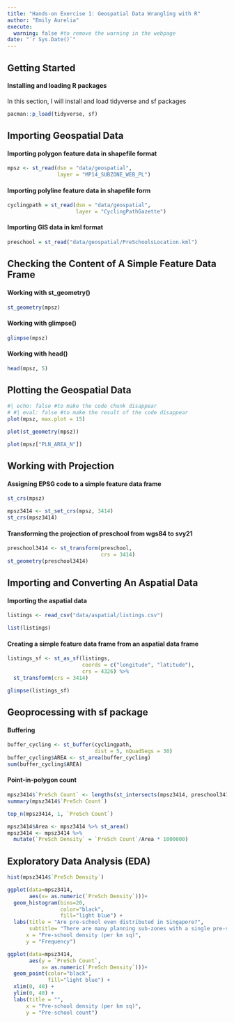 ```yaml
---
title: "Hands-on Exercise 1: Geospatial Data Wrangling with R"
author: "Emily Aurelia"
execute: 
  warning: false #to remove the warning in the webpage
date: "`r Sys.Date()`"
---
```


## Getting Started

#### **Installing and loading R packages**

In this section, I will install and load tidyverse and sf packages

```r
pacman::p_load(tidyverse, sf)
```

## Importing Geospatial Data

#### **Importing polygon feature data in shapefile format**

```r
mpsz <- st_read(dsn = "data/geospatial",
                layer = "MP14_SUBZONE_WEB_PL")
```

#### **Importing polyline feature data in shapefile form**

```r
cyclingpath = st_read(dsn = "data/geospatial",
                      layer = "CyclingPathGazette")
```

#### **Importing GIS data in kml format**

```r
preschool = st_read("data/geospatial/PreSchoolsLocation.kml")
```

## Checking the Content of A Simple Feature Data Frame

#### **Working with st_geometry()**

```r
st_geometry(mpsz)
```

#### **Working with glimpse()**

```r
glimpse(mpsz)
```

#### **Working with head()**

```r
head(mpsz, 5)
```

## Plotting the Geospatial Data

```r
#| echo: false #to make the code chunk disappear
# #| eval: false #to make the result of the code disappear
plot(mpsz, max.plot = 15)
```

```r
plot(st_geometry(mpsz))
```

```r
plot(mpsz["PLN_AREA_N"])
```

## Working with Projection

#### **Assigning EPSG code to a simple feature data frame**

```r
st_crs(mpsz)
```

```r
mpsz3414 <- st_set_crs(mpsz, 3414)
st_crs(mpsz3414)
```

#### **Transforming the projection of preschool from wgs84 to svy21**

```r
preschool3414 <- st_transform(preschool,
                              crs = 3414)
st_geometry(preschool3414)
```

## Importing and Converting An Aspatial Data

#### **Importing the aspatial data**

```r
listings <- read_csv("data/aspatial/listings.csv")
```

```r
list(listings)
```

#### **Creating a simple feature data frame from an aspatial data frame**

```r
listings_sf <- st_as_sf(listings,
                        coords = c("longitude", "latitude"),
                        crs = 4326) %>%
  st_transform(crs = 3414)
```

```r
glimpse(listings_sf)
```

## Geoprocessing with sf package

#### **Buffering**

```r
buffer_cycling <- st_buffer(cyclingpath,
                            dist = 5, nQuadSegs = 30)
buffer_cycling$AREA <- st_area(buffer_cycling)
sum(buffer_cycling$AREA)
```

#### **Point-in-polygon count**

```r
mpsz3414$`PreSch Count` <- lengths(st_intersects(mpsz3414, preschool3414))
summary(mpsz3414$`PreSch Count`)
```

```r
top_n(mpsz3414, 1, `PreSch Count`)
```

```r
mpsz3414$Area <- mpsz3414 %>% st_area()
mpsz3414 <- mpsz3414 %>%
  mutate(`PreSch Density` = `PreSch Count`/Area * 1000000)
```

## Exploratory Data Analysis (EDA)

```r
hist(mpsz3414$`PreSch Density`)
```

```r
ggplot(data=mpsz3414, 
       aes(x= as.numeric(`PreSch Density`)))+
  geom_histogram(bins=20, 
                 color="black", 
                 fill="light blue") +
  labs(title = "Are pre-school even distributed in Singapore?",
       subtitle= "There are many planning sub-zones with a single pre-school, on the other hand, \nthere are two planning sub-zones with at least 20 pre-schools",
      x = "Pre-school density (per km sq)",
      y = "Frequency")
```

```r
ggplot(data=mpsz3414, 
       aes(y = `PreSch Count`, 
           x= as.numeric(`PreSch Density`)))+
  geom_point(color="black", 
             fill="light blue") +
  xlim(0, 40) +
  ylim(0, 40) +
  labs(title = "",
      x = "Pre-school density (per km sq)",
      y = "Pre-school count")
```
